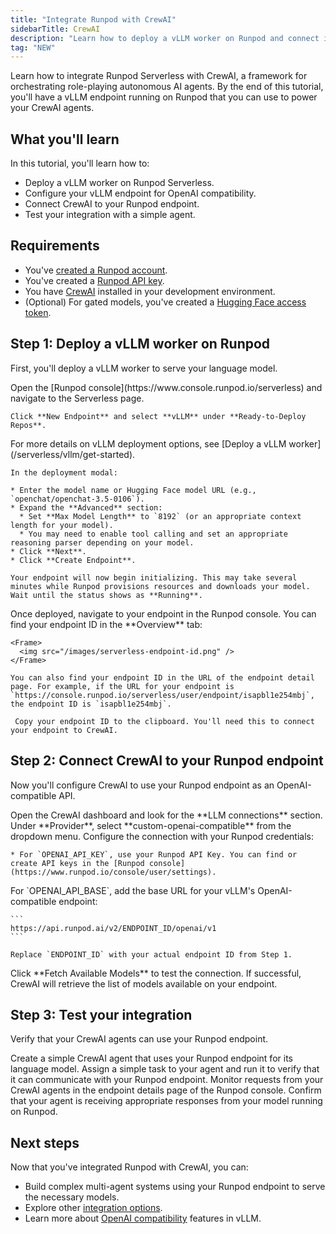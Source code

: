 ```yaml
---
title: "Integrate Runpod with CrewAI"
sidebarTitle: CrewAI
description: "Learn how to deploy a vLLM worker on Runpod and connect it to CrewAI for orchestrating autonomous AI agents."
tag: "NEW"
---
```


Learn how to integrate Runpod Serverless with CrewAI, a framework for orchestrating role-playing autonomous AI agents. By the end of this tutorial, you'll have a vLLM endpoint running on Runpod that you can use to power your CrewAI agents.

## What you'll learn

In this tutorial, you'll learn how to:

* Deploy a vLLM worker on Runpod Serverless.
* Configure your vLLM endpoint for OpenAI compatibility.
* Connect CrewAI to your Runpod endpoint.
* Test your integration with a simple agent.

## Requirements

* You've [created a Runpod account](/get-started/manage-accounts).
* You've created a [Runpod API key](/get-started/api-keys).
* You have [CrewAI](https://crewai.com/) installed in your development environment.
* (Optional) For gated models, you've created a [Hugging Face access token](https://huggingface.co/docs/hub/en/security-tokens).

## Step 1: Deploy a vLLM worker on Runpod

First, you'll deploy a vLLM worker to serve your language model.

<Steps>
  <Step title="Create a new vLLM endpoint">
    Open the [Runpod console](https://www.console.runpod.io/serverless) and navigate to the Serverless page.
    
    Click **New Endpoint** and select **vLLM** under **Ready-to-Deploy Repos**.

  </Step>

  <Step title="Configure your endpoint">
    <Tip>
    For more details on vLLM deployment options, see [Deploy a vLLM worker](/serverless/vllm/get-started).
    </Tip>

    In the deployment modal:

    * Enter the model name or Hugging Face model URL (e.g., `openchat/openchat-3.5-0106`).
    * Expand the **Advanced** section:
      * Set **Max Model Length** to `8192` (or an appropriate context length for your model).
      * You may need to enable tool calling and set an appropriate reasoning parser depending on your model.
    * Click **Next**.
    * Click **Create Endpoint**.

    Your endpoint will now begin initializing. This may take several minutes while Runpod provisions resources and downloads your model. Wait until the status shows as **Running**.
  </Step>

  <Step title="Copy your endpoint ID">
    Once deployed, navigate to your endpoint in the Runpod console. You can find your endpoint ID in the **Overview** tab:
    
    <Frame>
      <img src="/images/serverless-endpoint-id.png" />
    </Frame>

    You can also find your endpoint ID in the URL of the endpoint detail page. For example, if the URL for your endpoint is `https://console.runpod.io/serverless/user/endpoint/isapbl1e254mbj`, the endpoint ID is `isapbl1e254mbj`.

     Copy your endpoint ID to the clipboard. You'll need this to connect your endpoint to CrewAI.
  </Step>
</Steps>

## Step 2: Connect CrewAI to your Runpod endpoint

Now you'll configure CrewAI to use your Runpod endpoint as an OpenAI-compatible API.

<Steps>
  <Step title="Open LLM connections settings">
    Open the CrewAI dashboard and look for the **LLM connections** section.
  </Step>

  <Step title="Select custom OpenAI provider">
    Under **Provider**, select **custom-openai-compatible** from the dropdown menu.
  </Step>

  <Step title="Add your Runpod API key">
    Configure the connection with your Runpod credentials:
    
    * For `OPENAI_API_KEY`, use your Runpod API Key. You can find or create API keys in the [Runpod console](https://www.runpod.io/console/user/settings).
  </Step>

  <Step title="Configure the base URL">
    For `OPENAI_API_BASE`, add the base URL for your vLLM's OpenAI-compatible endpoint:
    
    ```
    https://api.runpod.ai/v2/ENDPOINT_ID/openai/v1
    ```
    
    Replace `ENDPOINT_ID` with your actual endpoint ID from Step 1.
  </Step>

  <Step title="Test the connection">
    Click **Fetch Available Models** to test the connection. If successful, CrewAI will retrieve the list of models available on your endpoint.
  </Step>
</Steps>

## Step 3: Test your integration

Verify that your CrewAI agents can use your Runpod endpoint.

<Steps>
  <Step title="Create a test agent">
    Create a simple CrewAI agent that uses your Runpod endpoint for its language model.
  </Step>

  <Step title="Run a test task">
    Assign a simple task to your agent and run it to verify that it can communicate with your Runpod endpoint.
  </Step>

  <Step title="Monitor requests">
    Monitor requests from your CrewAI agents in the endpoint details page of the Runpod console.
  </Step>

  <Step title="Verify responses">
    Confirm that your agent is receiving appropriate responses from your model running on Runpod.
  </Step>
</Steps>

## Next steps

Now that you've integrated Runpod with CrewAI, you can:

* Build complex multi-agent systems using your Runpod endpoint to serve the necessary models.
* Explore other [integration options](/integrations/overview).
* Learn more about [OpenAI compatibility](/serverless/vllm/openai-compatibility) features in vLLM.
